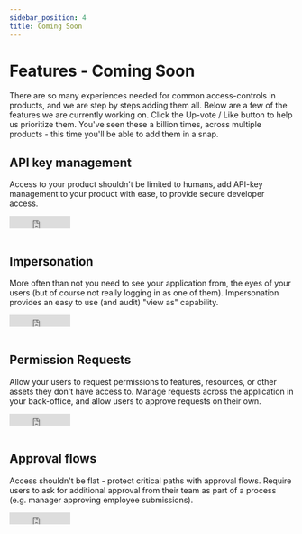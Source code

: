 ```yaml
---
sidebar_position: 4
title: Coming Soon
---
```


# Features - Coming Soon

There are so many experiences needed for common access-controls in products, and we are step by steps adding them all.
Below are a few of the features we are currently working on. Click the Up-vote / Like button to help us prioritize them.
You've seen these a billion times, across multiple products - this time you'll be able to add them in a snap.

## API key management

Access to your product shouldn't be limited to humans, add API-key management to your product with ease, to provide secure developer access.

<iframe
  src="https://www.facebook.com/plugins/like.php?href=https%3A%2F%2Fdocs.permit.io%2Ffeatures%2Fapi_key_management&width=108&layout=button_count&action=like&size=large&share=false&height=21&appId=310304597626926"
  width="108"
  height="21"
  style={{ border: "none", overflow: "hidden" }}
  scrolling="no"
  frameborder="0"
  allowfullscreen="true"
  allow="autoplay; clipboard-write; encrypted-media; picture-in-picture; web-share"
></iframe>
<br />
<br />

## Impersonation

More often than not you need to see your application from, the eyes of your users (but of course not really logging in as one of them).
Impersonation provides an easy to use (and audit) "view as" capability.

<iframe
  src="https://www.facebook.com/plugins/like.php?href=https%3A%2F%2Fdocs.permit.io%2Ffeatures%2Fimpersonation&width=108&layout=button_count&action=like&size=large&share=false&height=21&appId=310304597626926"
  width="108"
  height="21"
  style={{ border: "none", overflow: "hidden" }}
  scrolling="no"
  frameborder="0"
  allowfullscreen="true"
  allow="autoplay; clipboard-write; encrypted-media; picture-in-picture; web-share"
></iframe>
<br />
<br />

## Permission Requests

Allow your users to request permissions to features, resources, or other assets they don't have access to.
Manage requests across the application in your back-office, and allow users to approve requests on their own.

<iframe
  src="https://www.facebook.com/plugins/like.php?href=https%3A%2F%2Fdocs.permit.io%2Ffeatures%2Fpermission_requests&width=108&layout=button_count&action=like&size=large&share=false&height=21&appId=310304597626926"
  width="108"
  height="21"
  style={{ border: "none", overflow: "hidden" }}
  scrolling="no"
  frameborder="0"
  allowfullscreen="true"
  allow="autoplay; clipboard-write; encrypted-media; picture-in-picture; web-share"
></iframe>
<br />
<br />

## Approval flows

Access shouldn't be flat - protect critical paths with approval flows.
Require users to ask for additional approval from their team as part of a process (e.g. manager approving employee submissions).

<iframe
  src="https://www.facebook.com/plugins/like.php?href=https%3A%2F%2Fdocs.permit.io%2Ffeatures%2Fapproval_flows&width=108&layout=button_count&action=like&size=large&share=false&height=21&appId=310304597626926"
  width="108"
  height="21"
  style={{ border: "none", overflow: "hidden" }}
  scrolling="no"
  frameborder="0"
  allowfullscreen="true"
  allow="autoplay; clipboard-write; encrypted-media; picture-in-picture; web-share"
></iframe>
<br />
<br />
